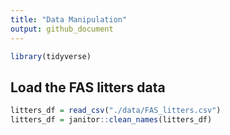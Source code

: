 ```yaml
---
title: "Data Manipulation"
output: github_document
---
```


```r
library(tidyverse)
```

## Load the FAS litters data

```r
litters_df = read_csv("./data/FAS_litters.csv")
litters_df = janitor::clean_names(litters_df)
```

